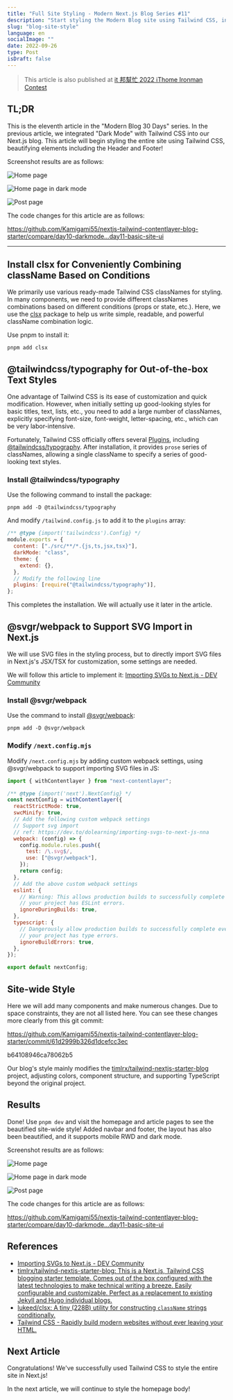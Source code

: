 ```yaml
---
title: "Full Site Styling - Modern Next.js Blog Series #11"
description: "Start styling the Modern Blog site using Tailwind CSS, including Header, Footer, and more."
slug: "blog-site-style"
language: en
socialImage: ""
date: 2022-09-26
type: Post
isDraft: false
---
```


> This article is also published at [it 邦幫忙 2022 iThome Ironman Contest](https://ithelp.ithome.com.tw/articles/10299066)

## TL;DR

This is the eleventh article in the "Modern Blog 30 Days" series. In the previous article, we integrated "Dark Mode" with Tailwind CSS into our Next.js blog. This article will begin styling the entire site using Tailwind CSS, beautifying elements including the Header and Footer!

Screenshot results are as follows:

![Home page](https://i.imgur.com/gNT9ZDg.jpg)

![Home page in dark mode](https://i.imgur.com/Gf0hn2v.jpg)

![Post page](https://i.imgur.com/KPgE8x0.jpg)

The code changes for this article are as follows:

https://github.com/Kamigami55/nextjs-tailwind-contentlayer-blog-starter/compare/day10-darkmode...day11-basic-site-ui

---

## Install clsx for Conveniently Combining className Based on Conditions

We primarily use various ready-made Tailwind CSS classNames for styling. In many components, we need to provide different classNames combinations based on different conditions (props or state, etc.). Here, we use the [clsx](https://github.com/lukeed/clsx) package to help us write simple, readable, and powerful className combination logic.

Use pnpm to install it:

```shell
pnpm add clsx
```

## @tailwindcss/typography for Out-of-the-box Text Styles

One advantage of Tailwind CSS is its ease of customization and quick modification. However, when initially setting up good-looking styles for basic titles, text, lists, etc., you need to add a large number of classNames, explicitly specifying font-size, font-weight, letter-spacing, etc., which can be very labor-intensive.

Fortunately, Tailwind CSS officially offers several [Plugins](https://tailwindcss.com/docs/plugins), including [@tailwindcss/typography](https://tailwindcss.com/docs/typography-plugin). After installation, it provides `prose` series of classNames, allowing a single className to specify a series of good-looking text styles.

### Install @tailwindcss/typography

Use the following command to install the package:

```shell
pnpm add -D @tailwindcss/typography
```

And modify `/tailwind.config.js` to add it to the `plugins` array:

```js
/** @type {import('tailwindcss').Config} */
module.exports = {
  content: ["./src/**/*.{js,ts,jsx,tsx}"],
  darkMode: "class",
  theme: {
    extend: {},
  },
  // Modify the following line
  plugins: [require("@tailwindcss/typography")],
};
```

This completes the installation. We will actually use it later in the article.

## @svgr/webpack to Support SVG Import in Next.js

We will use SVG files in the styling process, but to directly import SVG files in Next.js's JSX/TSX for customization, some settings are needed.

We will follow this article to implement it:
[Importing SVGs to Next.js - DEV Community](https://dev.to/dolearning/importing-svgs-to-next-js-nna)

### Install @svgr/webpack

Use the command to install [@svgr/webpack](https://www.npmjs.com/package/@svgr/webpack):

```shell
pnpm add -D @svgr/webpack
```

### Modify `/next.config.mjs`

Modify `/next.config.mjs` by adding custom webpack settings, using @svgr/webpack to support importing SVG files in JS:

```js
import { withContentlayer } from "next-contentlayer";

/** @type {import('next').NextConfig} */
const nextConfig = withContentlayer({
  reactStrictMode: true,
  swcMinify: true,
  // Add the following custom webpack settings
  // Support svg import
  // ref: https://dev.to/dolearning/importing-svgs-to-next-js-nna
  webpack: (config) => {
    config.module.rules.push({
      test: /\.svg$/,
      use: ["@svgr/webpack"],
    });
    return config;
  },
  // Add the above custom webpack settings
  eslint: {
    // Warning: This allows production builds to successfully complete even if
    // your project has ESLint errors.
    ignoreDuringBuilds: true,
  },
  typescript: {
    // Dangerously allow production builds to successfully complete even if
    // your project has type errors.
    ignoreBuildErrors: true,
  },
});

export default nextConfig;
```

## Site-wide Style

Here we will add many components and make numerous changes. Due to space constraints, they are not all listed here. You can see these changes more clearly from this git commit:

https://github.com/Kamigami55/nextjs-tailwind-contentlayer-blog-starter/commit/61d2999b326d1dcefcc3ec

b64108946ca78062b5

Our blog's style mainly modifies the [timlrx/tailwind-nextjs-starter-blog](https://github.com/timlrx/tailwind-nextjs-starter-blog) project, adjusting colors, component structure, and supporting TypeScript beyond the original project.

## Results

Done! Use `pnpm dev` and visit the homepage and article pages to see the beautified site-wide style! Added navbar and footer, the layout has also been beautified, and it supports mobile RWD and dark mode.

Screenshot results are as follows:

![Home page](https://i.imgur.com/gNT9ZDg.jpg)

![Home page in dark mode](https://i.imgur.com/Gf0hn2v.jpg)

![Post page](https://i.imgur.com/KPgE8x0.jpg)

The code changes for this article are as follows:

https://github.com/Kamigami55/nextjs-tailwind-contentlayer-blog-starter/compare/day10-darkmode...day11-basic-site-ui

## References

- [Importing SVGs to Next.js - DEV Community](https://dev.to/dolearning/importing-svgs-to-next-js-nna)
- [timlrx/tailwind-nextjs-starter-blog: This is a Next.js, Tailwind CSS blogging starter template. Comes out of the box configured with the latest technologies to make technical writing a breeze. Easily configurable and customizable. Perfect as a replacement to existing Jekyll and Hugo individual blogs.](https://github.com/timlrx/tailwind-nextjs-starter-blog)
- [lukeed/clsx: A tiny (228B) utility for constructing `className` strings conditionally.](https://github.com/lukeed/clsx)
- [Tailwind CSS - Rapidly build modern websites without ever leaving your HTML.](https://tailwindcss.com/)

## Next Article

Congratulations! We've successfully used Tailwind CSS to style the entire site in Next.js!

In the next article, we will continue to style the homepage body!
